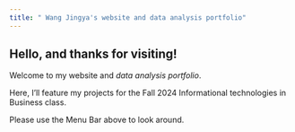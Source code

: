 ```yaml
---
title: " Wang Jingya's website and data analysis portfolio"
---
```


::: {.content-block}
# Hello, and thanks for visiting!

Welcome to my website and *data analysis portfolio*.

Here, I'll feature my projects for the Fall 2024 Informational technologies in Business class.

Please use the Menu Bar above to look around.
:::
